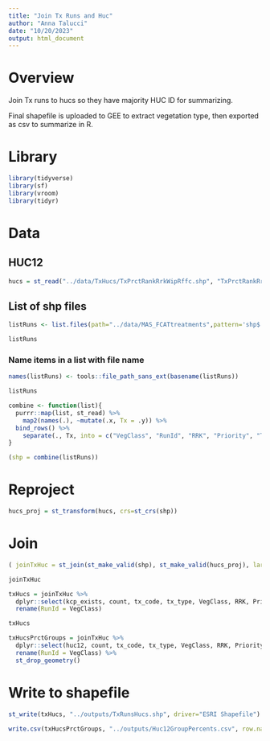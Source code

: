 ```yaml
---
title: "Join Tx Runs and Huc"
author: "Anna Talucci"
date: "10/20/2023"
output: html_document
---
```



# Overview
Join Tx runs to hucs so they have majority HUC ID for summarizing. 

Final shapefile is uploaded to GEE to extract vegetation type, then exported as csv to summarize in R.


# Library
```r
library(tidyverse)
library(sf)
library(vroom)
library(tidyr)
```

# Data
## HUC12
```r
hucs = st_read("../data/TxHucs/TxPrctRankRrkWipRffc.shp", "TxPrctRankRrkWipRffc")
```

## List of shp files
```r
listRuns <- list.files(path="../data/MAS_FCATtreatments",pattern='shp$', full.names = TRUE)
```

```r
listRuns
```

### Name items in a list with file name
```r
names(listRuns) <- tools::file_path_sans_ext(basename(listRuns))
```

```r
listRuns
```

```r
combine <- function(list){
  purrr::map(list, st_read) %>%
    map2(names(.), ~mutate(.x, Tx = .y)) %>%
  bind_rows() %>%
    separate(., Tx, into = c("VegClass", "RunId", "RRK", "Priority", "TxIntense", "dateProc"), sep = '_', convert=TRUE, extra='merge')
}
```

```r
(shp = combine(listRuns))
```

# Reproject
```r
hucs_proj = st_transform(hucs, crs=st_crs(shp))
```
# Join
```r
( joinTxHuc = st_join(st_make_valid(shp), st_make_valid(hucs_proj), largest=TRUE))
```

```r
joinTxHuc
```

```r
txHucs = joinTxHuc %>% 
  dplyr::select(kcp_exists, count, tx_code, tx_type, VegClass, RRK, Priority, TxIntense, huc12) %>%
  rename(RunId = VegClass)
```

```r
txHucs
```


```r
txHucsPrctGroups = joinTxHuc %>% 
  dplyr::select(huc12, count, tx_code, tx_type, VegClass, RRK, Priority, TxIntense, TxWPrct, TxRffcP, TxBpPrc) %>%
  rename(RunId = VegClass) %>%
  st_drop_geometry()
```
# Write to shapefile

```r
st_write(txHucs, "../outputs/TxRunsHucs.shp", driver="ESRI Shapefile")
```

```r
write.csv(txHucsPrctGroups, "../outputs/Huc12GroupPercents.csv", row.names = F)
```
